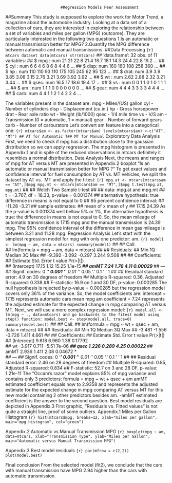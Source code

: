                             #Regression Models Peer Assessment 
##Summary
This study is supposed to explore the work for Motor Trend, a magazine about the automobile industry. Looking at a data 
set of a collection of cars, they are interested in exploring the relationship between a set of variables and miles per
gallon (MPG) (outcome). They are particularly interested in the following two questions
1.Is an automatic or manual transmission better for MPG?
2.Quantify the MPG difference between automatic and manual transmissions.
##Data Processing
` ` ` {r}
mtcars dataset
data(mtcars)
str(mtcars)
` ` ` 
##  'data.frame':   	 32 obs. of  11 variables:
##   $ mpg : num 	 21 21 22.8 21.4 18.7 18.1 14.3 24.4 22.8 19.2 ...
##   $ cyl : num 		 6 6 4 6 8 6 8 4 4 6 ...
##   $ disp: num 	 160 160 108 258 360 ...
##   $ hp  : num  	110 110 93 110 175 105 245 62 95 123 ...
##   $ drat: num		 3.9 3.9 3.85 3.08 3.15 2.76 3.21 3.69 3.92 3.92 ...
##   $ wt  : num 		2.62 2.88 2.32 3.21 3.44 ...
##    $ qsec: num  	16.5 17 18.6 19.4 17 ...
##   $ vs  : num  		0 0 1 1 0 1 0 1 1 1 ...
##   $ am  : num  	1 1 1 0 0 0 0 0 0 0 ...
##   $ gear: num  	4 4 4 3 3 3 3 4 4 4 ...
##   $ carb: num  	4 4 1 1 2 1 4 2 2 4 ...

The variables present in the dataset are:
mpg - Miles/(US) gallon
cyl - Number of cylinders
disp - Displacement (cu.in.)
hp - Gross horsepower
drat - Rear axle ratio
wt - Weight (lb/1000)
qsec - 1/4 mile time
vs - V/S
am - Transmission (0 = automatic, 1 = manual)
gear - Number of forward gears
carb - Number of carburators
Let's convert am feature into a categorical one:
` ` ` {r}
mtcars$am <- as.factor(mtcars$am)
levels(mtcars$am) <-c("AT", "MT") ## AT for Automatic T## MT for Manual 
` ` ` 
Exploratory Data Analysis
First, we need to check if mpg has a distribution close to the gaussian distribution so we can apply regression.
The mpg histogram is presented in Appendix.1 and in spite of the reduced observations in mtcars definitely it resembles 
a normal distribution.
Data Analysis
Next, the means and ranges of mpg for AT versus MT are presented in Appendix.2 boxplot
“Is an automatic or manual transmission better for MPG ?”
To get exact values and confidence interval for fuel consumption by AT vs. MT vehicles, we split the dataset by AT vs. 
MT
and apply the t-test:
` ` ` {r}
mpg.at <- mtcars[mtcars$am == "AT",]$mpg
mpg.mt <- mtcars[mtcars$am == "MT",]$mpg
t.test(mpg.at, mpg.mt) 
` ` ` 
## 
##  Welch Two Sample t-test
## 
## data:  mpg.at and mpg.mt
## t = -3.767, df = 18.33, p-value = 0.001374
## alternative hypothesis: true difference in means is not equal to 0
## 95 percent confidence interval:
##  -11.28  -3.21
## sample estimates:
## mean of x mean of y 
##     17.15     24.39
As the p-value is 0.001374 well bellow 5% or 1%, the alternative hypothesis is true: the difference in means is not 
equal to 0. So, the mean mileage of automatic transmission is 17.15 mpg and the manual transmission is 24.39 mpg.
The 95% confidence interval of the difference in mean gas mileage is between 3.21 and 11.28 mpg.
Regression Analysis
Let's start with the simplest regression model for mpg with only one predictor: am.
` ` ` {r}
model1 <- lm(mpg ~ am, data = mtcars)
summary(model1)
` ` ` 
## 
## Call:	
## lm(formula = mpg ~ am, data = mtcars)
## 
## Residuals:
##    Min    	 1Q Median   	  3Q    	Max 
## -9.392 	-3.092 -0.297 	 3.244 	 9.508 
## 
## Coefficients:
##             	Estimate Std. 	Error      t  value  Pr(>|t|)    
## (Intercept)    17.15        	1.12   	15.25  	1.1e-15 ***
## amMT          	  7.24       	1.76   	 4.11 	 0.00029 ***
## ---
## Signif. codes:  0 '***' 0.001 '**' 0.01 '*' 0.05 '.' 0.1 ' ' 1
## 
## Residual standard error: 4.9 on 30 degrees of freedom
## Multiple R-squared:  0.36,   Adjusted R-squared:  0.338 
## F-statistic: 16.9 on 1 and 30 DF,  p-value: 0.000285
The null hypothesis is rejected by p-value = 0.000285 but the regression model covers only 36% of the variance.
So, the model coefficients are:
intercept = 17.15 represents automatic cars mean mpg
am coefficient = 7.24 represents the adjusted estimate for the expected change in mpg comparing AT versus MT.
Next, we will use a more complex regression model:
` ` ` {r}
model.all <- lm(mpg ~ ., data=mtcars)
and go backwards to the fitest model using step() function:
model.best <- step(model.all, trace=0)
summary(model.best)
` ` ` 
## 
## Call:
## lm(formula = mpg ~ wt + qsec + am, data = mtcars)
## 
## Residuals:
##    Min    	 1Q Median  	   3Q   	 Max 
## -3.481	 -1.556 -0.726 	 1.411  	4.661 
## 
## Coefficients:
##             	Estimate Std. 	Error    t   value	 Pr(>|t|)    
## (Intercept)       9.618  	  	 6.960    1.38  	0.17792    
## wt          	  -3.917     	 0.711   -5.51    	7e-06 ***
## qsec           	    1.226      	0.289     4.25 	 0.00022 ***
## amMT           	    2.936      	1.411    2.08   	 0.04672 *  
## ---
## Signif. codes:  0 '***' 0.001 '**' 0.01 '*' 0.05 '.' 0.1 ' ' 1
## 
## Residual standard error: 2.46 on 28 degrees of freedom
## Multiple R-squared:  0.85,   Adjusted R-squared:  0.834 
## F-statistic: 52.7 on 3 and 28 DF,  p-value: 1.21e-11
The “Occam's razor” model explains 85% of mpg variance and contains only 3 predictors:
formula = mpg ~ wt + qsec + am
amMT estimated coefficient equals now to 2.9358 and represents the adjusted estimate for the expected change in mpg 
comparing AT versus MT for this new model containing 2 other predictors besides am.
-amMT estimated coefficient is the answer to the second question.
Best model residuals are depicted in Appendix.3
First graphic, “Residuals vs. Fitted values” is not quite a straight line, proof of some outliers.
Appendix.1 Miles per Gallon Histogram
` ` ` {r}
hist(mtcars$mpg, breaks=12, xlab="miles per gallon", main="mpg histogram", col="green")` ` ` 
 
Appendix.2 Automatic vs Manual Transmission MPG
` ` ` {r}
boxplot(mpg ~ am, data=mtcars, xlab="Transmission Type", ylab="Miles per Gallon",
        main="Automatic versus Manual Transmission MPG")
` ` ` 
 
Appendix.3 Best model residuals
` ` ` {r}
par(mfrow = c(2,2))
plot(model.best)
` ` ` 
 
Final conclusion
From the selected model (fit2), we conclude that the cars with manual transmission have MPG 2.94 higher than the cars 
with automatic transmission.


